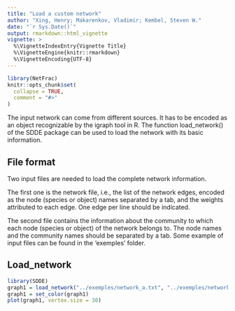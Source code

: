 ```yaml
---
title: "Load a custom network"
author: "Xing, Henry; Makarenkov, Vladimir; Kembel, Steven W."
date: "`r Sys.Date()`"
output: rmarkdown::html_vignette
vignette: >
  %\VignetteIndexEntry{Vignette Title}
  %\VignetteEngine{knitr::rmarkdown}
  %\VignetteEncoding{UTF-8}
---
```


```r
library(NetFrac)
knitr::opts_chunk$set(
  collapse = TRUE,
  comment = "#>"
)
```

The input network can come from different sources. It has to be encoded as an object recognizable by the igraph tool in R. The function load_network() of the SDDE package can be used to load the network with its basic information.
 

## File format
 

Two input files are needed to load the complete network information.

The first one is the network file, i.e., the list of the network edges, encoded as the node (species or object) names separated by a tab, and the weights attributed to each edge. One edge per line should be indicated.

The second file contains the information about the community to which each node (species or object) of the network belongs to. The node names and the community names should be separated by a tab. Some example of input files can be found in the 'exemples' folder.


## Load_network
```r
library(SDDE)
graph1 = load_network("../exemples/network_a.txt", "../exemples/network_a_tax.txt")
graph1 = set_color(graph1)
plot(graph1, vertex.size = 30)
```
